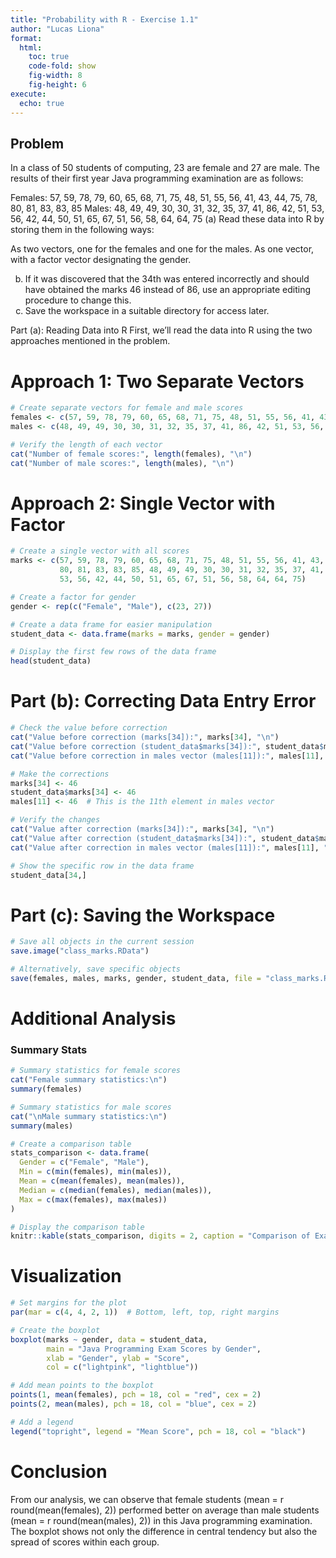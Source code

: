 ```yaml
---
title: "Probability with R - Exercise 1.1"
author: "Lucas Liona"
format:
  html:
    toc: true
    code-fold: show
    fig-width: 8
    fig-height: 6
execute:
  echo: true
---
```


## Problem

In a class of 50 students of computing, 23 are female and 27 are male. The
results of their first year Java programming examination are as follows:

Females: 57, 59, 78, 79, 60, 65, 68, 71, 75, 48, 51, 55, 56, 41, 43, 44, 75, 78,
80, 81, 83, 83, 85
Males: 48, 49, 49, 30, 30, 31, 32, 35, 37, 41, 86, 42, 51, 53, 56, 42, 44, 50,
51, 65, 67, 51, 56, 58, 64, 64, 75
(a) Read these data into R by storing them in the following ways:

As two vectors, one for the females and one for the males.
As one vector, with a factor vector designating the gender.

(b) If it was discovered that the 34th was entered incorrectly and should have
obtained the marks 46 instead of 86, use an appropriate editing procedure
to change this.
(c) Save the workspace in a suitable directory for access later.

Part (a): Reading Data into R
First, we'll read the data into R using the two approaches mentioned in the problem.

# Approach 1: Two Separate Vectors

```r
# Create separate vectors for female and male scores
females <- c(57, 59, 78, 79, 60, 65, 68, 71, 75, 48, 51, 55, 56, 41, 43, 44, 75, 78, 80, 81, 83, 83, 85)
males <- c(48, 49, 49, 30, 30, 31, 32, 35, 37, 41, 86, 42, 51, 53, 56, 42, 44, 50, 51, 65, 67, 51, 56, 58, 64, 64, 75)

# Verify the length of each vector
cat("Number of female scores:", length(females), "\n")
cat("Number of male scores:", length(males), "\n")
```

# Approach 2: Single Vector with Factor

```r
# Create a single vector with all scores
marks <- c(57, 59, 78, 79, 60, 65, 68, 71, 75, 48, 51, 55, 56, 41, 43, 44, 75, 78, 
           80, 81, 83, 83, 85, 48, 49, 49, 30, 30, 31, 32, 35, 37, 41, 86, 42, 51, 
           53, 56, 42, 44, 50, 51, 65, 67, 51, 56, 58, 64, 64, 75)

# Create a factor for gender
gender <- rep(c("Female", "Male"), c(23, 27))

# Create a data frame for easier manipulation
student_data <- data.frame(marks = marks, gender = gender)

# Display the first few rows of the data frame
head(student_data)
```

# Part (b): Correcting Data Entry Error

```r
# Check the value before correction
cat("Value before correction (marks[34]):", marks[34], "\n")
cat("Value before correction (student_data$marks[34]):", student_data$marks[34], "\n")
cat("Value before correction in males vector (males[11]):", males[11], "\n")

# Make the corrections
marks[34] <- 46
student_data$marks[34] <- 46
males[11] <- 46  # This is the 11th element in males vector

# Verify the changes
cat("Value after correction (marks[34]):", marks[34], "\n")
cat("Value after correction (student_data$marks[34]):", student_data$marks[34], "\n")
cat("Value after correction in males vector (males[11]):", males[11], "\n")

# Show the specific row in the data frame
student_data[34,]
```

# Part (c): Saving the Workspace

```r
# Save all objects in the current session
save.image("class_marks.RData")

# Alternatively, save specific objects
save(females, males, marks, gender, student_data, file = "class_marks.RData")
```

# Additional Analysis

### Summary Stats

```r
# Summary statistics for female scores
cat("Female summary statistics:\n")
summary(females)

# Summary statistics for male scores
cat("\nMale summary statistics:\n")
summary(males)

# Create a comparison table
stats_comparison <- data.frame(
  Gender = c("Female", "Male"),
  Min = c(min(females), min(males)),
  Mean = c(mean(females), mean(males)),
  Median = c(median(females), median(males)),
  Max = c(max(females), max(males))
)

# Display the comparison table
knitr::kable(stats_comparison, digits = 2, caption = "Comparison of Exam Scores by Gender")
```

# Visualization 

```r
# Set margins for the plot
par(mar = c(4, 4, 2, 1))  # Bottom, left, top, right margins

# Create the boxplot
boxplot(marks ~ gender, data = student_data, 
        main = "Java Programming Exam Scores by Gender",
        xlab = "Gender", ylab = "Score",
        col = c("lightpink", "lightblue"))

# Add mean points to the boxplot
points(1, mean(females), pch = 18, col = "red", cex = 2)
points(2, mean(males), pch = 18, col = "blue", cex = 2)

# Add a legend
legend("topright", legend = "Mean Score", pch = 18, col = "black")
```

# Conclusion
From our analysis, we can observe that female students (mean = r round(mean(females), 2)) performed better on average than male students (mean = r round(mean(males), 2)) in this Java programming examination. The boxplot shows not only the difference in central tendency but also the spread of scores within each group.


